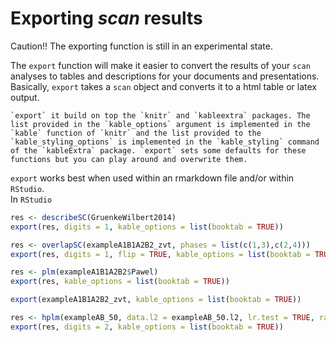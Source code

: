
# Exporting *scan* results

Caution!! The exporting function is still in an experimental state.  

The `export` function will make it easier to convert the results of your `scan` analyses to tables and descriptions for your documents and presentations.  
Basically, `export` takes a `scan` object and converts it to a html table or latex output.

```block
`export` it build on top the `knitr` and `kableextra` packages. The list provided in the `kable_options` argument is implemented in the `kable` function of `knitr` and the list provided to the `kable_styling_options` is implemented in the `kable_styling` command of the `kableExtra` package. `export` sets some defaults for these functions but you can play around and overwrite them.  
```

`export` works best when used within an rmarkdown file and/or within `RStudio`.  
In `RStudio` 


```r
res <- describeSC(GruenkeWilbert2014)
export(res, digits = 1, kable_options = list(booktab = TRUE))
```

```r
res <- overlapSC(exampleA1B1A2B2_zvt, phases = list(c(1,3),c(2,4)))
export(res, digits = 1, flip = TRUE, kable_options = list(booktab = TRUE))
```

```r
res <- plm(exampleA1B1A2B2$Pawel)
export(res, kable_options = list(booktab = TRUE))
```

```r
export(exampleA1B1A2B2_zvt, kable_options = list(booktab = TRUE))
```

```r
res <- hplm(exampleAB_50, data.l2 = exampleAB_50.l2, lr.test = TRUE, random.slopes = TRUE)
export(res, digits = 2, kable_options = list(booktab = TRUE))
```
